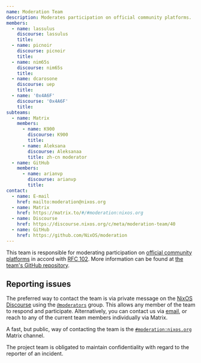 ```yaml
---
name: Moderation Team
description: Moderates participation on official community platforms.
members:
  - name: lassulus
    discourse: lassulus
    title:
  - name: picnoir
    discourse: picnoir
    title:
  - name: nim65s
    discourse: nim65s
    title:
  - name: dcarosone
    discourse: uep
    title:
  - name: '0x4A6F'
    discourse: '0x4A6F'
    title:
subteams:
  - name: Matrix
    members:
      - name: K900
        discourse: K900
        title:
      - name: Aleksana
        discourse: Aleksanaa
        title: zh-cn moderator
  - name: GitHub
    members:
      - name: arianvp
        discourse: arianvp
        title:
contact:
  - name: E-mail
    href: mailto:moderation@nixos.org
  - name: Matrix
    href: https://matrix.to/#/#moderation:nixos.org
  - name: Discourse
    href: https://discourse.nixos.org/c/meta/moderation-team/40
  - name: GitHub
    href: https://github.com/NixOS/moderation
---
```


This team is responsible for moderating participation on [official community
platforms](/community/#platforms) in accord with [RFC
102](https://github.com/NixOS/rfcs/blob/master/rfcs/0102-moderation-team.md).
More information can be found at [the team's GitHub
repository](https://github.com/NixOS/moderation).

## Reporting issues

The preferred way to contact the team is via private message on the
[NixOS Discourse](https://discourse.nixos.org/) using the
[`@moderators`](https://discourse.nixos.org/g/moderators) group. This
allows any member of the team to respond and participate.
Alternatively, you can contact us via
[email](mailto:moderation@nixos.org), or reach to any of the current
team members individually via Matrix.

A fast, but public, way of contacting the team is the
[`#moderation:nixos.org`](https://matrix.to/#/#moderation:nixos.org)
Matrix channel.

The project team is obligated to maintain confidentiality with regard to the
reporter of an incident.
